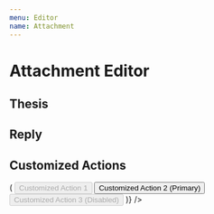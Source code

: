```yaml
---
menu: Editor
name: Attachment
---
```



# Attachment Editor

## Thesis

<Playground>
  <RonpaAttachmentEditor 
    username="Jack"
    uploadFile={mockUploadFunction}
    onAction={console.log}
  />
</Playground>

## Reply

<Playground>
  <RonpaAttachmentEditor 
    username="Jack"
    uploadFile={mockUploadFunction}
    onAction={console.log}
    story="story"
    reply="reply"
  />
</Playground>

## Customized Actions

<Playground>
  <RonpaAttachmentEditor 
    username="Jack"
    uploadFile={mockUploadFunction}
    onAction={console.log}
    actions={(onAction, shouldEmit) => (
      <Button.Group style={{marginTop: '5px'}}>
        <Button onClick={onAction} disabled={!shouldEmit()}>Customized Action 1</Button>
        <Button onClick={onAction} type="primary">Customized Action 2 (Primary)</Button>
        <Button onClick={onAction} disabled>Customized Action 3 (Disabled)</Button>
      </Button.Group>
    )}
  />
</Playground>
